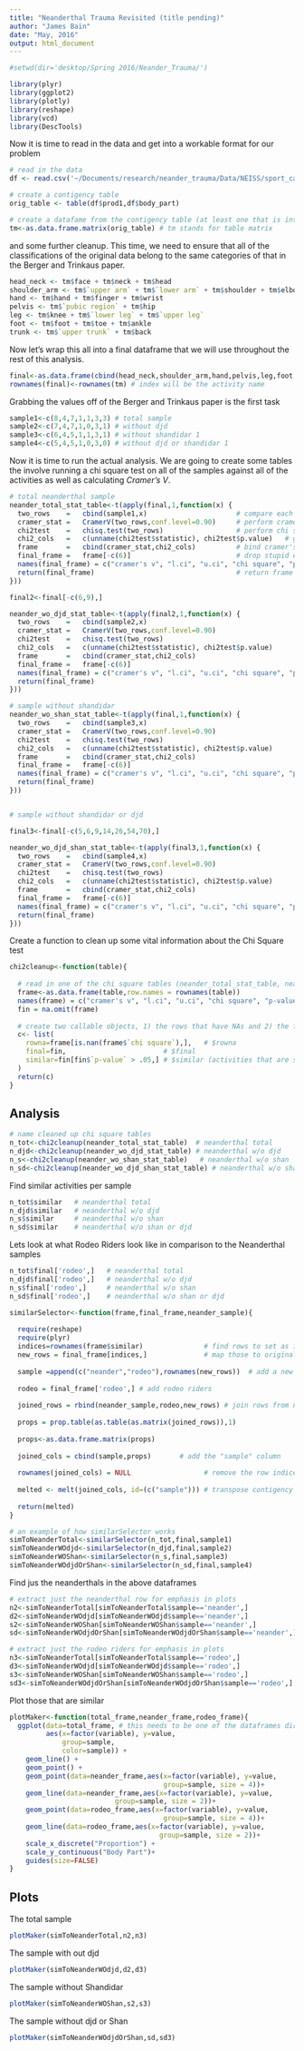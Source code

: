 ```yaml
---
title: "Neanderthal Trauma Revisited (title pending)"
author: "James Bain"
date: "May, 2016"
output: html_document
---
```


```r
#setwd(dir='desktop/Spring 2016/Neander_Trauma/')

library(plyr)       
library(ggplot2)    
library(plotly)     
library(reshape)    
library(vcd)        
library(DescTools) 
```

Now it is time to read in the data and get into a workable format for our problem

```r
# read in the data
df <- read.csv('~/Documents/research/neander_trauma/Data/NEISS/sport_category_final.csv')

# create a contigency table 
orig_table <- table(df$prod1,df$body_part)

# create a datafame from the contigency table (at least one that is intuitive)
tm<-as.data.frame.matrix(orig_table) # tm stands for table matrix
```

and some further cleanup. This time, we need to ensure that all of the classifications of the original data belong to the same categories of that in the Berger and Trinkaus paper.

```r
head_neck <- tm$face + tm$neck + tm$head
shoulder_arm <- tm$`upper arm` + tm$`lower arm` + tm$shoulder + tm$elbow
hand <- tm$hand + tm$finger + tm$wrist
pelvis <- tm$`pubic region` + tm$hip 
leg <- tm$knee + tm$`lower leg` + tm$`upper leg`
foot <- tm$foot + tm$toe + tm$ankle
trunk <- tm$`upper trunk` + tm$back
```

Now let's wrap this all into a final dataframe that we will use throughout the rest of this analysis.

```r
final<-as.data.frame(cbind(head_neck,shoulder_arm,hand,pelvis,leg,foot,trunk))
rownames(final)<-rownames(tm) # index will be the activity name
```

Grabbing the values off of the Berger and Trinkaus paper is the first task

```r
sample1<-c(8,4,7,1,1,3,3) # total sample
sample2<-c(7,4,7,1,0,3,1) # without djd
sample3<-c(6,4,5,1,1,3,1) # without shandidar 1
sample4<-c(5,4,5,1,0,3,0) # without djd or shandidar 1
```

Now it is time to run the actual analysis. We are going to create some tables the involve running a chi square test on all of the samples against all of the activities as well as calculating *Cramer's V*.

```r
# total neanderthal sample
neander_total_stat_table<-t(apply(final,1,function(x) {
  two_rows    =   cbind(sample1,x)                      # compare each row with neanderthal sample
  cramer_stat =   CramerV(two_rows,conf.level=0.90)     # perform cramer's v and find confidence intervals
  chi2test    =   chisq.test(two_rows)                  # perform chi square
  chi2_cols   =   c(unname(chi2test$statistic), chi2test$p.value)   # grab chi square and p-value
  frame       =   cbind(cramer_stat,chi2_cols)          # bind cramer's v, conf intervals, chi square and p-value together
  final_frame =   frame[-c(6)]                          # drop stupid extra chi square column
  names(final_frame) = c("cramer's v", "l.ci", "u.ci", "chi square", "p-value")   # name columns
  return(final_frame)                                   # return frame
}))

final2<-final[-c(6,9),]

neander_wo_djd_stat_table<-t(apply(final2,1,function(x) {
  two_rows    =   cbind(sample2,x)
  cramer_stat =   CramerV(two_rows,conf.level=0.90)
  chi2test    =   chisq.test(two_rows)
  chi2_cols   =   c(unname(chi2test$statistic), chi2test$p.value)
  frame       =   cbind(cramer_stat,chi2_cols)
  final_frame =   frame[-c(6)]
  names(final_frame) = c("cramer's v", "l.ci", "u.ci", "chi square", "p-value")
  return(final_frame)
}))

# sample without shandidar
neander_wo_shan_stat_table<-t(apply(final,1,function(x) {
  two_rows    =   cbind(sample3,x)
  cramer_stat =   CramerV(two_rows,conf.level=0.90)
  chi2test    =   chisq.test(two_rows)
  chi2_cols   =   c(unname(chi2test$statistic), chi2test$p.value)
  frame       =   cbind(cramer_stat,chi2_cols)
  final_frame =   frame[-c(6)]
  names(final_frame) = c("cramer's v", "l.ci", "u.ci", "chi square", "p-value")
  return(final_frame)
}))


# sample without shandidar or djd        

final3<-final[-c(5,6,9,14,26,54,70),]     

neander_wo_djd_shan_stat_table<-t(apply(final3,1,function(x) {     
  two_rows    =   cbind(sample4,x)
  cramer_stat =   CramerV(two_rows,conf.level=0.90)
  chi2test    =   chisq.test(two_rows)
  chi2_cols   =   c(unname(chi2test$statistic), chi2test$p.value)
  frame       =   cbind(cramer_stat,chi2_cols)
  final_frame =   frame[-c(6)]
  names(final_frame) = c("cramer's v", "l.ci", "u.ci", "chi square", "p-value")
  return(final_frame)
}))

```

Create a function to clean up some vital information about the Chi Square test

```r
chi2cleanup<-function(table){
  
  # read in one of the chi square tables (neander_total_stat_table, neander_wo_djd_stat_table, neander_wo_shan_stat_table or neander_wo_djd_shan_stat_table)
  frame<-as.data.frame(table,row.names = rownames(table))
  names(frame) = c("cramer's v", "l.ci", "u.ci", "chi square", "p-value")
  fin = na.omit(frame) 
  
  # create two callable objects, 1) the rows that have NAs and 2) the final data frame for some final manipulation
  c<- list(
    rowna=frame[is.nan(frame$`chi square`),],   # $rowna 
    final=fin,                        # $final
    similar=fin[fin$`p-value` > .05,] # $similar (activities that are similar, P > 0.05)
  )
  return(c)
}
```

## Analysis

```r
# name cleaned up chi square tables
n_tot<-chi2cleanup(neander_total_stat_table)  # neanderthal total
n_djd<-chi2cleanup(neander_wo_djd_stat_table) # neanderthal w/o djd
n_s<-chi2cleanup(neander_wo_shan_stat_table)   # neanderthal w/o shan
n_sd<-chi2cleanup(neander_wo_djd_shan_stat_table) # neanderthal w/o shan or djd
```

Find similar activities per sample

```r
 
n_tot$similar   # neanderthal total
n_djd$similar   # neanderthal w/o djd
n_s$similar     # neanderthal w/o shan
n_sd$similar    # neanderthal w/o shan or djd
```

Lets look at what Rodeo Riders look like in comparison to the Neanderthal samples

```r
n_tot$final['rodeo',]   # neanderthal total
n_djd$final['rodeo',]   # neanderthal w/o djd
n_s$final['rodeo',]     # neanderthal w/o shan
n_sd$final['rodeo',]    # neanderthal w/o shan or djd
```


```r
similarSelector<-function(frame,final_frame,neander_sample){ 
  
  require(reshape)
  require(plyr)
  indices=rownames(frame$similar)               # find rows to set as indices
  new_rows = final_frame[indices,]              # map those to original contigency table
  
  sample =append(c("neander","rodeo"),rownames(new_rows))  # add a new vector to use a "sample" column
  
  rodeo = final_frame['rodeo',] # add rodeo riders
  
  joined_rows = rbind(neander_sample,rodeo,new_rows) # join rows from neanderthal sample to new dataframe
  
  props = prop.table(as.table(as.matrix(joined_rows)),1)
  
  props<-as.data.frame.matrix(props)
  
  joined_cols = cbind(sample,props)       # add the "sample" column
  
  rownames(joined_cols) = NULL                  # remove the row indices 
      
  melted <- melt(joined_cols, id=(c("sample"))) # transpose contigency table
  
  return(melted)                
}
```



```r
# an example of how similarSelector works
simToNeanderTotal<-similarSelector(n_tot,final,sample1)
simToNeanderWOdjd<-similarSelector(n_djd,final,sample2)
simToNeanderWOShan<-similarSelector(n_s,final,sample3)
simToNeanderWOdjdOrShan<-similarSelector(n_sd,final,sample4)
```

Find jus the neanderthals in the above dataframes

```r
# extract just the neanderthal row for emphasis in plots
n2<-simToNeanderTotal[simToNeanderTotal$sample=='neander',]
d2<-simToNeanderWOdjd[simToNeanderWOdjd$sample=='neander',]
s2<-simToNeanderWOShan[simToNeanderWOShan$sample=='neander',]
sd<-simToNeanderWOdjdOrShan[simToNeanderWOdjdOrShan$sample=='neander',]

# extract just the rodeo riders for emphasis in plots
n3<-simToNeanderTotal[simToNeanderTotal$sample=='rodeo',]
d3<-simToNeanderWOdjd[simToNeanderWOdjd$sample=='rodeo',]
s3<-simToNeanderWOShan[simToNeanderWOShan$sample=='rodeo',]
sd3<-simToNeanderWOdjdOrShan[simToNeanderWOdjdOrShan$sample=='rodeo',]
```

Plot those that are similar

```r
plotMaker<-function(total_frame,neander_frame,rodeo_frame){
  ggplot(data=total_frame, # this needs to be one of the dataframes directly above
         aes(x=factor(variable), y=value, 
             group=sample,
             color=sample)) + 
    geom_line() + 
    geom_point() +
    geom_point(data=neander_frame,aes(x=factor(variable), y=value, 
                                      group=sample, size = 4))+
    geom_line(data=neander_frame,aes(x=factor(variable), y=value, 
                          group=sample, size = 2))+ 
    geom_point(data=rodeo_frame,aes(x=factor(variable), y=value, 
                                      group=sample, size = 4))+
    geom_line(data=rodeo_frame,aes(x=factor(variable), y=value, 
                                     group=sample, size = 2))+ 
    scale_x_discrete("Proportion") +
    scale_y_continuous("Body Part")+
    guides(size=FALSE)
}

```


## Plots

The total sample 

```r
plotMaker(simToNeanderTotal,n2,n3)
```

The sample with out djd

```r
plotMaker(simToNeanderWOdjd,d2,d3)
```

The sample without Shandidar 

```r
plotMaker(simToNeanderWOShan,s2,s3)
```

The sample without djd or Shan

```r
plotMaker(simToNeanderWOdjdOrShan,sd,sd3)
```
